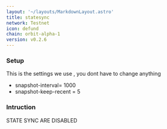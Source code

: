 ```yaml
---
layout: '~/layouts/MarkdownLayout.astro'
title: statesync
network: Testnet
icon: defund
chain: orbit-alpha-1
version: v0.2.6
---
```

### Setup
This is the settings we use , you dont have to change anything

- snapshot-interval= 1000
- snapshot-keep-recent = 5

### Intruction

STATE SYNC ARE DISABLED